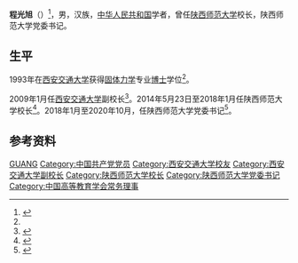 {{學術研究工作者
| 姓名     = 程光旭
| 圖像     = 
| 圖像大小 = 
| 職務     = [[陕西师范大学|陕西师范大学]]原校长<br/>陕西师范大学党委书记
| 時期     = 
| 性別     = 
| 原名     = 
| 異名     = 
| 筆名     =
| 字       = 
| 號       = 
| 國籍     = {{PRC}}
| 籍貫     = 
| 出生     =  1960年6月10日
| 出生地點 = 
| 逝世     = 
| 逝世地點 = 
| 居處     = 
| 紀念建築 = 
| 職業     = 教师
| 種族     = 
| 語言     = 
| 政黨     = [[中国共产党|中国共产党]]
| 宗教信仰 = 
| 父母     =
| 配偶     = 
| 子女     = 
| 親屬     = 
| 研究領域  = 化工过程装备可靠性及安全运行<ref name=xjtu>{{cite web|url=http://clet.xjtu.edu.cn/index.php?m=content&c=index&a=show&catid=57&id=430|title=程光旭---教授|deadurl=yes|archiveurl=https://web.archive.org/web/20140524003953/http://clet.xjtu.edu.cn/index.php?m=content&c=index&a=show&catid=57&id=430|archivedate=2014-05-24}}</ref><br/>化工高分子材料<ref name=old/>
| 機構     = [[陕西师范大学|陕西师范大学]]
| 學歷     = [[西安交通大学|西安交通大学]]
| 經歷     = 
| 作品     = 《综合与集成》<ref name=xjtu/>
| 獎項     = 
| 受影響于 = 
| 施影響於 = 
| 官方網   = 
| 簽名     = 
}}

'''程光旭'''（{{bd|1960年|6月10日||}}）<ref name=old>{{cite web|url=http://std.xjtu.edu.cn/info/1064/15695.htm|title=程光旭|accessdate=2014-05-23|archive-date=2014-05-24|archive-url=https://web.archive.org/web/20140524004049/http://std.xjtu.edu.cn/info/1064/15695.htm|dead-url=no}}</ref>，男，汉族，[[中华人民共和国|中华人民共和国]]学者，曾任[[陕西师范大学|陕西师范大学]]校长，陕西师范大学党委书记。

== 生平 ==
1993年在[[西安交通大学|西安交通大学]]获得[[固体力学|固体力学]]专业[[博士|博士]]学位<ref name=people/>。

2009年1月任[[西安交通大学|西安交通大学]]副校长<ref>{{Cite web |url=http://www.mnw.cn/news/china/755668.html |title=陕西师范大学校长程光旭简历资料 房喻不再担任 |accessdate=2016-01-06 |archive-date=2016-03-04 |archive-url=https://web.archive.org/web/20160304102350/http://www.mnw.cn/news/china/755668.html |dead-url=no }}</ref>。2014年5月23日至2018年1月任陕西师范大学校长<ref name="people">{{cite web|url=http://politics.people.com.cn/n/2014/0523/c1001-25056557.html|title=程光旭任陕西师范大学校长|author=人民网|accessdate=2014-05-23|archive-date=2014-05-24|archive-url=https://web.archive.org/web/20140524022611/http://politics.people.com.cn/n/2014/0523/c1001-25056557.html|dead-url=no}}</ref>。2018年1月至2020年10月，任陕西师范大学党委书记<ref>{{Cite web|url=http://www.moe.gov.cn/jyb_xwfb/gzdt_gzdt/moe_1485/201801/t20180118_325019.html|title=程光旭、游旭群分别任陕西师范大学党委书记、校长|accessdate=2018-01-18|author=|date=|last=|work=中华人民共和国教育部|publisher=|archive-url=https://web.archive.org/web/20180118160629/http://www.moe.edu.cn/jyb_xwfb/gzdt_gzdt/moe_1485/201801/t20180118_325019.html|archive-date=2018-01-18|dead-url=yes}}</ref>。

== 参考资料 ==
{{reflist}}

{{start box}}
{{succession box|[[房喻|房喻]]|[[游旭群|游旭群]]|[[陕西师范大学|陕西师范大学]]校长|2014年－2018年}}
{{end box}}

{{Navboxes
| title  = 程光旭在[[中国高等教育学会|中国高等教育学会]]的职务
| list1  =
{{中国高等教育学会第六届理事会}}
}}

{{Authority control}}
{{DEFAULTSORT:Cheng}}
[[Category:程姓|GUANG]]
[[Category:中国共产党党员|Category:中国共产党党员]]
[[Category:西安交通大学校友|Category:西安交通大学校友]]
[[Category:西安交通大学副校长|Category:西安交通大学副校长]]
[[Category:陕西师范大学校长|Category:陕西师范大学校长]]
[[Category:陕西师范大学党委书记|Category:陕西师范大学党委书记]]
[[Category:中国高等教育学会常务理事|Category:中国高等教育学会常务理事]]